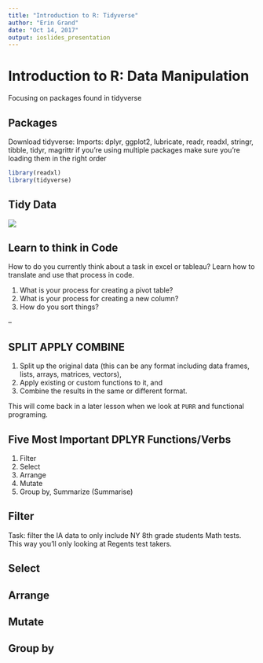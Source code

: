 ```yaml
---
title: "Introduction to R: Tidyverse"
author: "Erin Grand"
date: "Oct 14, 2017"
output: ioslides_presentation
---
```


# Introduction to R: Data Manipulation
Focusing on packages found in tidyverse


## Packages
Download tidyverse:
Imports: dplyr, ggplot2, lubricate, readr, readxl, stringr, tibble, tidyr, magrittr
if you're using multiple packages make sure you're loading them in the right order
```r
library(readxl)
library(tidyverse)
```


## Tidy Data
![](https://github.com/eringrand/RTutorials/blob/master/Lesson1/images/tidy-1.png?raw=true)

## Learn to think in Code
How to do you currently think about a task in excel or tableau? Learn how to translate and use that process in code.

1. What is your process for creating a pivot table?
1. What is your process for creating a new column?
1. How do you sort things?

--


## SPLIT APPLY COMBINE
1.	Split up the original data (this can be any format including data frames, lists, arrays, matrices, vectors),
2.	Apply existing or custom functions to it, and
3.	Combine the results in the same or different format.

This will come back in a later lesson when we look at `PURR` and functional programing.

##  Five Most Important DPLYR Functions/Verbs
1.	Filter
2.	Select
3.	Arrange
4.	Mutate
5.	Group by, Summarize (Summarise)


## Filter
Task: filter the IA data to only include NY 8th grade students Math tests. This way you'll only looking at Regents test takers.


## Select

## Arrange

## Mutate

## Group by